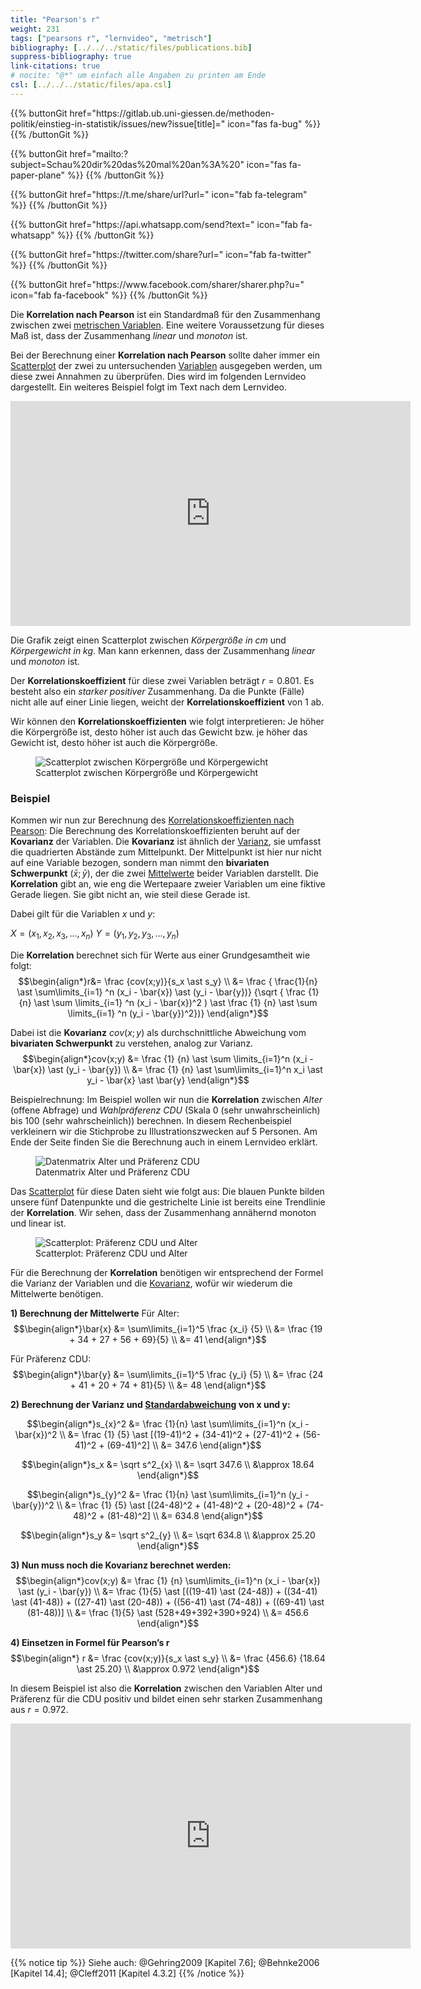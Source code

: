 ```yaml
---
title: "Pearson's r"
weight: 231
tags: ["pearsons r", "lernvideo", "metrisch"]
bibliography: [../../../static/files/publications.bib]
suppress-bibliography: true
link-citations: true
# nocite: "@*" um einfach alle Angaben zu printen am Ende
csl: [../../../static/files/apa.csl]
---
```


{{% buttonGit href=\"https\:\/\/gitlab.ub.uni-giessen.de\/methoden-politik\/einstieg-in-statistik\/issues\/new?issue[title]=\" icon=\"fas fa-bug\" %}} {{% /buttonGit %}} 

{{% buttonGit href=\"mailto\:?subject=Schau\%20dir\%20das\%20mal\%20an\%3A\%20\" icon=\"fas fa-paper-plane\" %}} {{% /buttonGit %}}

{{% buttonGit href=\"https\:\/\/t.me\/share\/url?url=\" icon=\"fab fa-telegram\" %}} {{% /buttonGit %}}

{{% buttonGit href=\"https\:\/\/api.whatsapp.com\/send?text=\" icon=\"fab fa-whatsapp\" %}} {{% /buttonGit %}}

{{% buttonGit href=\"https\:\/\/twitter.com\/share?url=\" icon=\"fab fa-twitter\" %}} {{% /buttonGit %}}

{{% buttonGit href=\"https\:\/\/www.facebook.com\/sharer\/sharer.php?u=\" icon=\"fab fa-facebook\" %}} {{% /buttonGit %}}

Die **Korrelation nach Pearson** ist ein Standardmaß für den Zusammenhang zwischen zwei [metrischen Variablen](../../../glossar/metrischesskalenniveau/index.html). Eine weitere Voraussetzung für dieses Maß ist, dass der Zusammenhang *linear* und *monoton* ist.

Bei der Berechnung einer **Korrelation nach Pearson** sollte daher immer ein [Scatterplot](../../../glossar/scatterplot/index.html) der zwei zu untersuchenden [Variablen](../../../glossar/variable/index.html) ausgegeben werden, um diese zwei Annahmen zu überprüfen. Dies wird im folgenden Lernvideo dargestellt. Ein weiteres Beispiel folgt im Text nach dem Lernvideo.

<center>
<iframe src="https://player.vimeo.com/video/506077330?quality=720p&dnt=1" width="640" height="360" frameborder="0" allow="autoplay; fullscreen; picture-in-picture" allowfullscreen referrerpolicy="noreferrer"></iframe>
</center>

Die Grafik zeigt einen Scatterplot zwischen *Körpergröße in cm* und *Körpergewicht in kg*. Man kann erkennen, dass der Zusammenhang *linear* und *monoton* ist. 

Der **Korrelationskoeffizient** für diese zwei Variablen beträgt $r = 0.801$. Es besteht also ein *starker positiver* Zusammenhang. Da die Punkte (Fälle) nicht alle auf einer Linie liegen, weicht der **Korrelationskoeffizient** von $1$ ab.

Wir können den **Korrelationskoeffizienten** wie folgt interpretieren: Je höher die Körpergröße ist, desto höher ist auch das Gewicht bzw. je höher das Gewicht ist, desto höher ist auch die Körpergröße.

![Scatterplot zwischen Körpergröße und Körpergewicht](../images/korrelation3.png)

### Beispiel
Kommen wir nun zur Berechnung des [Korrelationskoeffizienten nach Pearson](../../../glossar/pearsonsr/index.html): Die Berechnung des Korrelationskoeffizienten beruht auf der **Kovarianz** der Variablen. Die **Kovarianz** ist ähnlich der [Varianz](../../../glossar/varianz/index.html), sie umfasst die quadrierten Abstände zum Mittelpunkt. Der Mittelpunkt ist hier nur nicht auf eine Variable bezogen, sondern man nimmt den **bivariaten Schwerpunkt** $(\bar{x}; \bar{y})$, der die zwei [Mittelwerte](../../../glossar/mittelwert/index.html) beider Variablen darstellt. Die **Korrelation** gibt an, wie eng die Wertepaare zweier Variablen um eine fiktive Gerade liegen. Sie gibt nicht an, wie steil diese Gerade ist. 

Dabei gilt für die Variablen $x$ und $y$:

$X = (x_1, x_2, x_3, ..., x_n)$
$Y = (y_1, y_2, y_3, ..., y_n)$

Die **Korrelation** berechnet sich für Werte aus einer Grundgesamtheit wie folgt:
$$\begin{align*}r&= \frac {cov(x;y)}{s_x \ast s_y} \\ &= \frac { \frac{1}{n} \ast \sum\limits_{i=1} ^n (x_i - \bar{x}) \ast (y_i - \bar{y})} {\sqrt { \frac {1} {n} \ast \sum \limits_{i=1} ^n (x_i - \bar{x})^2 ) \ast \frac {1} {n} \ast \sum \limits_{i=1} ^n (y_i - \bar{y})^2})} \end{align*}$$

Dabei ist die **Kovarianz** $cov(x;y)$ als durchschnittliche Abweichung vom **bivariaten Schwerpunkt** zu verstehen, analog zur Varianz.
$$\begin{align*}cov(x;y) &= \frac {1} {n} \ast \sum \limits_{i=1}^n (x_i - \bar{x}) \ast (y_i - \bar{y}) \\ &= \frac {1} {n} \ast \sum\limits_{i=1}^n x_i \ast y_i - \bar{x} \ast \bar{y} \end{align*}$$

Beispielrechnung: Im Beispiel wollen wir nun die **Korrelation** zwischen *Alter* (offene Abfrage) und *Wahlpräferenz CDU* (Skala 0 (sehr unwahrscheinlich) bis 100 (sehr wahrscheinlich)) berechnen. In diesem Rechenbeispiel verkleinern wir die Stichprobe zu Illustrationszwecken auf 5 Personen. Am Ende der Seite finden Sie die Berechnung auch in einem Lernvideo erklärt.

![Datenmatrix Alter und Präferenz CDU](../images/korrelation-datentabelle.png)

Das [Scatterplot](../../../glossar/scatterplot/index.html) für diese Daten sieht wie folgt aus: Die blauen Punkte bilden unsere fünf Datenpunkte und die gestrichelte Linie ist bereits eine Trendlinie der **Korrelation**. Wir sehen, dass der Zusammenhang annähernd monoton und linear ist.

![Scatterplot: Präferenz CDU und Alter](../images/korrelation-plot.png)

Für die Berechnung der **Korrelation** benötigen wir entsprechend der Formel die Varianz der Variablen und die [Kovarianz](../../../glossar/kovarianz/index.html), wofür wir wiederum die Mittelwerte benötigen.

**1) Berechnung der Mittelwerte**
Für Alter:
$$\begin{align*}\bar{x} &= \sum\limits_{i=1}^5 \frac {x_i} {5} \\ &= \frac {19 + 34 + 27 + 56 + 69}{5} \\ &= 41 \end{align*}$$

Für Präferenz CDU:
$$\begin{align*}\bar{y} &= \sum\limits_{i=1}^5 \frac {y_i} {5} \\ &= \frac {24 + 41 + 20 + 74 + 81}{5} \\ &= 48 \end{align*}$$

**2) Berechnung der Varianz und [Standardabweichung](../../../glossar/standardabweichung/index.html) von x und y:**
<br>

$$\begin{align*}s_{x}^2 &= \frac {1}{n} \ast \sum\limits_{i=1}^n (x_i - \bar{x})^2 \\ &= \frac {1} {5} \ast [(19-41)^2 + (34-41)^2 + (27-41)^2 + (56-41)^2 + (69-41)^2] \\ &= 347.6 \end{align*}$$

$$\begin{align*}s_x &= \sqrt s^2_{x} \\ &= \sqrt 347.6 \\ &\approx 18.64 \end{align*}$$

$$\begin{align*}s_{y}^2 &= \frac {1}{n} \ast \sum\limits_{i=1}^n (y_i - \bar{y})^2 \\ &= \frac {1} {5} \ast [(24-48)^2 + (41-48)^2 + (20-48)^2 + (74-48)^2 + (81-48)^2] \\ &= 634.8 \end{align*}$$ 

$$\begin{align*}s_y &= \sqrt s^2_{y} \\ &= \sqrt 634.8 \\ &\approx 25.20 \end{align*}$$

**3) Nun muss noch die Kovarianz berechnet werden:**
$$\begin{align*}cov(x;y) &= \frac {1} {n} \sum\limits_{i=1}^n (x_i - \bar{x}) \ast (y_i - \bar{y}) \\ &= \frac {1}{5} \ast [((19-41) \ast (24-48)) + ((34-41) \ast (41-48)) + ((27-41) \ast (20-48)) + ((56-41) \ast (74-48)) + ((69-41) \ast (81-48))] \\ &= \frac {1}{5} \ast (528+49+392+390+924) \\ &= 456.6 \end{align*}$$

**4) Einsetzen in Formel für Pearson's r**
$$\begin{align*} r &= \frac {cov(x;y)}{s_x \ast s_y} \\ &= \frac {456.6} {18.64 \ast 25.20} \\ &\approx 0.972 \end{align*}$$

In diesem Beispiel ist also die **Korrelation** zwischen den Variablen Alter und Präferenz für die CDU positiv und bildet einen sehr starken Zusammenhang aus $r=0.972$.

<center>
<iframe src="https://player.vimeo.com/video/506077587" width="640" height="360" frameborder="0" allow="autoplay; fullscreen; picture-in-picture" allowfullscreen referrerpolicy="noreferrer"></iframe>
</center>

{{% notice tip %}}
Siehe auch: @Gehring2009 [Kapitel 7.6]; @Behnke2006 [Kapitel 14.4]; @Cleff2011 [Kapitel 4.3.2]
{{% /notice %}}